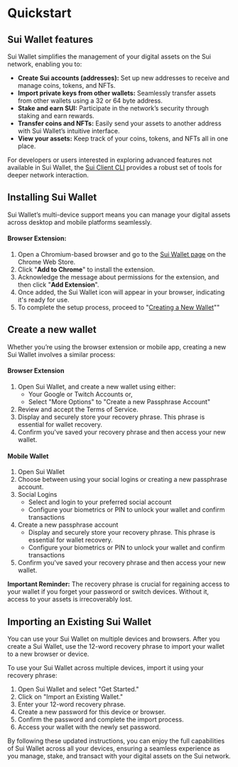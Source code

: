 # Quickstart

## Sui Wallet features

Sui Wallet simplifies the management of your digital assets on the Sui network, enabling you to:

- **Create Sui accounts (addresses):** Set up new addresses to receive and manage coins, tokens, and NFTs.
- **Import private keys from other wallets:** Seamlessly transfer assets from other wallets using a 32 or 64 byte address.
- **Stake and earn SUI:** Participate in the network’s security through staking and earn rewards.
- **Transfer coins and NFTs:** Easily send your assets to another address with Sui Wallet’s intuitive interface.
- **View your assets:** Keep track of your coins, tokens, and NFTs all in one place.

For developers or users interested in exploring advanced features not available in Sui Wallet, the [Sui Client CLI](https://docs.sui.io/build/cli-client) provides a robust set of tools for deeper network interaction.

## Installing Sui Wallet

Sui Wallet’s multi-device support means you can manage your digital assets across desktop and mobile platforms seamlessly.

#### Browser Extension:
1. Open a Chromium-based browser and go to the [Sui Wallet page](https://chrome.google.com/webstore/detail/sui-wallet/opcgpfmipidbgpenhmajoajpbobppdil) on the Chrome Web Store.
2. Click "**Add to Chrome**" to install the extension.
3. Acknowledge the message about permissions for the extension, and then click "**Add Extension**".
4. Once added, the Sui Wallet icon will appear in your browser, indicating it's ready for use.
5. To complete the setup process, proceed to "[Creating a New Wallet](#create-a-new-wallet)""

## Create a new wallet

Whether you’re using the browser extension or mobile app, creating a new Sui Wallet involves a similar process:

#### Browser Extension

1. Open Sui Wallet, and create a new wallet using either:
    - Your Google or Twitch Accounts or,
    - Select "More Options" to "Create a new Passphrase Account"
2. Review and accept the Terms of Service.
3. Display and securely store your recovery phrase. This phrase is essential for wallet recovery.
4. Confirm you've saved your recovery phrase and then access your new wallet.

#### Mobile Wallet

1. Open Sui Wallet
2. Choose between using your social logins or creating a new passphrase account.
3. Social Logins
    - Select and login to your preferred social account
    - Configure your biometrics or PIN to unlock your wallet and confirm transactions
4. Create a new passphrase account
    - Display and securely store your recovery phrase. This phrase is essential for wallet recovery.
    - Configure your biometrics or PIN to unlock your wallet and confirm transactions
5. Confirm you've saved your recovery phrase and then access your new wallet.

**Important Reminder:** The recovery phrase is crucial for regaining access to your wallet if you forget your password or switch devices. Without it, access to your assets is irrecoverably lost.

## Importing an Existing Sui Wallet

You can use your Sui Wallet on multiple devices and browsers. After you create a Sui Wallet, use the 12-word recovery phrase to import your wallet to a new browser or device.

To use your Sui Wallet across multiple devices, import it using your recovery phrase:

1. Open Sui Wallet and select "Get Started."
2. Click on "Import an Existing Wallet."
3. Enter your 12-word recovery phrase.
4. Create a new password for this device or browser.
5. Confirm the password and complete the import process.
6. Access your wallet with the newly set password.

By following these updated instructions, you can enjoy the full capabilities of Sui Wallet across all your devices, ensuring a seamless experience as you manage, stake, and transact with your digital assets on the Sui network.

